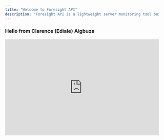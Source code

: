 ```yaml
---
title: "Welcome to Foresight API"
description: "Foresight API is a lightweight server monitoring tool built to help non-technical founders know what's up with their server. Is it asleep? is it Dead? was there a payment failure? why? We believe server errors and failed transactions and all the other things that happens on the backend should be clear enough and understood but just anyone. With Foresight API, you have a tool that send pings to your server to know if it is live, you also have a tool that converts unreadable server errors to GPT explained problems with suggestions on how to fix them."
---
```


### Hello from Clarence (Ediale) Aigbuza

<iframe width="100%" height="315" src="https://www.youtube.com/embed/EOGQkxYc3PI?si=b6Py5o6QZJ0AcJfM" title="YouTube video player" frameborder="0" allow="accelerometer; autoplay; clipboard-write; encrypted-media; gyroscope; picture-in-picture; web-share" referrerpolicy="strict-origin-when-cross-origin" allowfullscreen />

---

<CardGroup cols="1">
  <Card title="Add workspace" icon="stars" href="/quickstart">
    How to add a server to monitor its up and down times
  </Card>
</CardGroup>